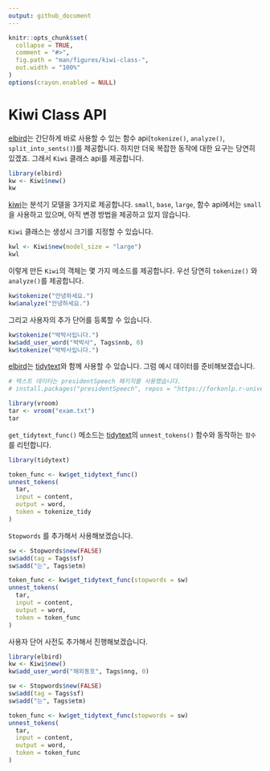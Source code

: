 ```yaml
---
output: github_document
---
```


```r
knitr::opts_chunk$set(
  collapse = TRUE,
  comment = "#>",
  fig.path = "man/figures/kiwi-class-",
  out.width = "100%"
)
options(crayon.enabled = NULL)
```

# Kiwi Class API

[elbird][elbird]는 간단하게 바로 사용할 수 있는 함수 api(`tokenize()`, `analyze()`, `split_into_sents()`)를 제공합니다.
하지만 더욱 복잡한 동작에 대한 요구는 당연히 있겠죠.
그래서 `Kiwi` 클래스 api를 제공합니다.

```R
library(elbird)
kw <- Kiwi$new()
kw
```

[kiwi][kiwi]는 분석기 모델을 3가지로 제공합니다. `small`, `base`, `large`,
함수 api에서는 `small`을 사용하고 있으며, 아직 변경 방법을 제공하고 있지 않습니다.

`Kiwi` 클래스는 생성시 크기를 지정할 수 있습니다.

```r
kwl <- Kiwi$new(model_size = "large")
kwl
```

이렇게 만든 `Kiwi`의 객체는 몇 가지 메소드를 제공합니다.
우선 당연히 `tokenize()` 와 `analyze()`를 제공합니다.

```r
kw$tokenize("안녕하세요.")
kw$analyze("안녕하세요.")
```

그리고 사용자의 추가 단어를 등록할 수 있습니다.

```r
kw$tokenize("박박사입니다.")
kw$add_user_word("박박사", Tags$nnb, 0)
kw$tokenize("박박사입니다.")
```

[elbird][elbird]는 [tidytext][tidytext]와 함께 사용할 수 있습니다.
그럼 예시 데이터를 준비해보겠습니다.

```r
# 텍스트 데이터는 presidentSpeech 패키지를 사용했습니다.
# install.packages("presidentSpeech", repos = "https://forkonlp.r-universe.dev/")

library(vroom)
tar <- vroom("exam.txt")
tar
```

`get_tidytext_func()` 메소드는 [tidytext][tidytext]의 `unnest_tokens()` 함수와 동작하는 `함수`를 리턴합니다.

```r
library(tidytext)

token_func <- kw$get_tidytext_func()
unnest_tokens(
  tar,
  input = content,
  output = word,
  token = tokenize_tidy
)
```

`Stopwords` 를 추가해서 사용해보겠습니다.

```r
sw <- Stopwords$new(FALSE)
sw$add(tag = Tags$sf)
sw$add("는", Tags$etm)

token_func <- kw$get_tidytext_func(stopwords = sw)
unnest_tokens(
  tar,
  input = content,
  output = word,
  token = token_func
)
```

사용자 단어 사전도 추가해서 진행해보겠습니다.

```r
library(elbird)
kw <- Kiwi$new()
kw$add_user_word("해외동포", Tags$nng, 0)

sw <- Stopwords$new(FALSE)
sw$add(tag = Tags$sf)
sw$add("는", Tags$etm)

token_func <- kw$get_tidytext_func(stopwords = sw)
unnest_tokens(
  tar,
  input = content,
  output = word,
  token = token_func
)
```

[tidytext]: https://www.tidytextmining.com/tidytext.html
[kiwipiepy]: https://github.com/bab2min/kiwipiepy
[kiwi]: https://github.com/bab2min/Kiwi
[elbird]: https://mrchypark.github.io/elbird/index.html

